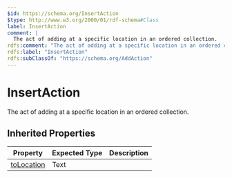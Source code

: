 ```yaml
---
$id: https://schema.org/InsertAction
$type: http://www.w3.org/2000/01/rdf-schema#Class
label: InsertAction
comment: |
  The act of adding at a specific location in an ordered collection.
rdfs:comment: "The act of adding at a specific location in an ordered collection."
rdfs:label: "InsertAction"
rdfs:subClassOf: "https://schema.org/AddAction"
---
```


# InsertAction

The act of adding at a specific location in an ordered collection.

## Inherited Properties

| Property | Expected Type | Description |
| --- | --- | --- |
| [toLocation](https://schema.org/toLocation) | Text |  |
